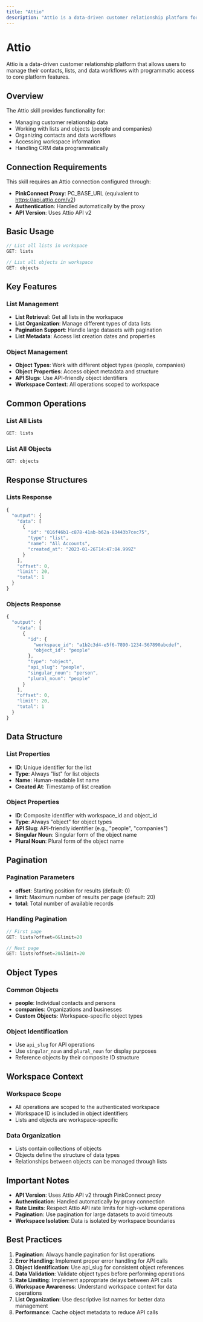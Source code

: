 ```yaml
---
title: "Attio"
description: "Attio is a data-driven customer relationship platform for managing contacts, lists, and data workflows"
---
```


# Attio

Attio is a data-driven customer relationship platform that allows users to manage their contacts, lists, and data workflows with programmatic access to core platform features.

## Overview

The Attio skill provides functionality for:
- Managing customer relationship data
- Working with lists and objects (people and companies)
- Organizing contacts and data workflows
- Accessing workspace information
- Handling CRM data programmatically

## Connection Requirements

This skill requires an Attio connection configured through:
- **PinkConnect Proxy**: PC_BASE_URL (equivalent to https://api.attio.com/v2)
- **Authentication**: Handled automatically by the proxy
- **API Version**: Uses Attio API v2

## Basic Usage

```javascript
// List all lists in workspace
GET: lists

// List all objects in workspace
GET: objects
```

## Key Features

### List Management
- **List Retrieval**: Get all lists in the workspace
- **List Organization**: Manage different types of data lists
- **Pagination Support**: Handle large datasets with pagination
- **List Metadata**: Access list creation dates and properties

### Object Management
- **Object Types**: Work with different object types (people, companies)
- **Object Properties**: Access object metadata and structure
- **API Slugs**: Use API-friendly object identifiers
- **Workspace Context**: All operations scoped to workspace

## Common Operations

### List All Lists
```javascript
GET: lists
```

### List All Objects
```javascript
GET: objects
```

## Response Structures

### Lists Response
```javascript
{
  "output": {
    "data": [
      {
        "id": "016f46b1-c878-41ab-b62a-83443b7cec75",
        "type": "list",
        "name": "All Accounts",
        "created_at": "2023-01-26T14:47:04.999Z"
      }
    ],
    "offset": 0,
    "limit": 20,
    "total": 1
  }
}
```

### Objects Response
```javascript
{
  "output": {
    "data": [
      {
        "id": {
          "workspace_id": "a1b2c3d4-e5f6-7890-1234-567890abcdef",
          "object_id": "people"
        },
        "type": "object",
        "api_slug": "people",
        "singular_noun": "person",
        "plural_noun": "people"
      }
    ],
    "offset": 0,
    "limit": 20,
    "total": 1
  }
}
```

## Data Structure

### List Properties
- **ID**: Unique identifier for the list
- **Type**: Always "list" for list objects
- **Name**: Human-readable list name
- **Created At**: Timestamp of list creation

### Object Properties
- **ID**: Composite identifier with workspace_id and object_id
- **Type**: Always "object" for object types
- **API Slug**: API-friendly identifier (e.g., "people", "companies")
- **Singular Noun**: Singular form of the object name
- **Plural Noun**: Plural form of the object name

## Pagination

### Pagination Parameters
- **offset**: Starting position for results (default: 0)
- **limit**: Maximum number of results per page (default: 20)
- **total**: Total number of available records

### Handling Pagination
```javascript
// First page
GET: lists?offset=0&limit=20

// Next page
GET: lists?offset=20&limit=20
```

## Object Types

### Common Objects
- **people**: Individual contacts and persons
- **companies**: Organizations and businesses
- **Custom Objects**: Workspace-specific object types

### Object Identification
- Use `api_slug` for API operations
- Use `singular_noun` and `plural_noun` for display purposes
- Reference objects by their composite ID structure

## Workspace Context

### Workspace Scope
- All operations are scoped to the authenticated workspace
- Workspace ID is included in object identifiers
- Lists and objects are workspace-specific

### Data Organization
- Lists contain collections of objects
- Objects define the structure of data types
- Relationships between objects can be managed through lists

## Important Notes

- **API Version**: Uses Attio API v2 through PinkConnect proxy
- **Authentication**: Handled automatically by proxy connection
- **Rate Limits**: Respect Attio API rate limits for high-volume operations
- **Pagination**: Use pagination for large datasets to avoid timeouts
- **Workspace Isolation**: Data is isolated by workspace boundaries

## Best Practices

1. **Pagination**: Always handle pagination for list operations
2. **Error Handling**: Implement proper error handling for API calls
3. **Object Identification**: Use api_slug for consistent object references
4. **Data Validation**: Validate object types before performing operations
5. **Rate Limiting**: Implement appropriate delays between API calls
6. **Workspace Awareness**: Understand workspace context for data operations
7. **List Organization**: Use descriptive list names for better data management
8. **Performance**: Cache object metadata to reduce API calls 